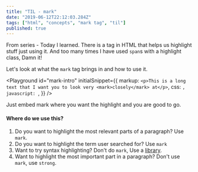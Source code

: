```yaml
---
title: "TIL - mark"
date: "2019-06-12T22:12:03.284Z"
tags: ["html", "concepts", "mark tag", "til"]
published: true
---
```


From series - Today I learned. There is a tag in HTML that helps us highlight stuff just using it. And too many times I have used `span`s with a highlight class, Damn it!

Let's look at what the `mark` tag brings in and how to use it.

<Playground
  id="mark-intro"
  initialSnippet={{
    markup: `<p>This is a long text that I want you to look very <mark>closely</mark> at</p>`,
    css: ``,
    javascript: ``,
  }}
/>

Just embed mark where you want the highlight and you are good to go.

#### Where do we use this?

1. Do you want to highlight the most relevant parts of a paragraph? Use `mark`.
2. Do you want to highlight the term user searched for? Use `mark`
3. Want to try syntax highlighting? Don't do `mark`, Use a [library](https://prismjs.com/).
4. Want to highlight the most important part in a paragraph? Don't use `mark`, use `strong`.
